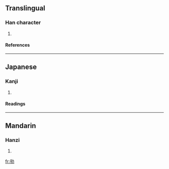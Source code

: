 ==Translingual==
===Han character===
{{Han char|rn=19|rad=力|as=04|sn=6|four=|canj=手大尸 (QKS), X手大尸 (XQKS)}}
# {{defn|Han}}
====References====
{{Han ref|kx=0146.240|dkj=02309|dj=0330.130|hdz=10367.060|uh=52A7|ud=21159}}
----
==Japanese==
===Kanji===
{{ja-kanji|grade=|rs=力04}}
# {{defn|Japanese}} 
====Readings====
{{ja-readings|on=[[し]] (shi)|kun=[[かたい]] (katai)}}
----
==Mandarin==
===Hanzi===
{{cmn-hanzi|pin=[[zhǐ]] ([[zhi3]])|wg=chih<sup>3</sup>}}
# {{defn|Mandarin}}

[[fr:劧]]